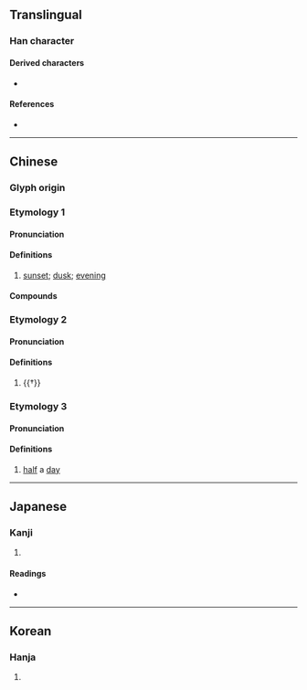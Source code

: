 {{character info}}
==Translingual==

===Han character===
{{Han char|rn=72|rad=日|as=03|sn=7|four=61040|canj=AMJ,XAMJ|ids=⿰日干}}

====Derived characters====
*{{l|mul|涆}}

====References====
* {{Han ref|kx=0490.050|dkj=13751|dj=0851.060|hdz=21486.070|uh=65F0|ud=26096|bh=CAF8|bd=51960}}

----

==Chinese==

===Glyph origin===
{{Han etym}}

===Etymology 1===
{{zh-forms}}

====Pronunciation====
{{zh-pron
|m=gàn
|c=gon3
|mn-t=gang3
|mc=y
|oc=y
|ma=
|cat=n
}}

====Definitions====
{{zh-hanzi}}

# {{lb|zh|literary}} [[sunset]]; [[dusk]]; [[evening]]

====Compounds====
{{zh-der|宵衣旰食|宵旰圖治|宵旰焦勞|宵旰憂勞|宵旰|旰食宵衣|旰食|皓旰|日旰|旰食之勞|日旰忘食}}

===Etymology 2===
{{zh-forms}}

====Pronunciation====
{{zh-pron
|m=hàn
|cat=
}}

====Definitions====
{{zh-hanzi}}

# {{†}} {{zh-only|旰旰|[[grand]]; [[splendid]]}}

===Etymology 3===
{{zh-forms|alt=掛}}

====Pronunciation====
{{zh-pron
|mn-t=gua3
|cat=cl
}}

====Definitions====
{{zh-hanzi}}

# {{lb|zh|Teochew|Hainanese}} [[half]] a [[day]]

{{attn|zh|used in Leizhou as well, but as a morpheme?}}

----

==Japanese==

===Kanji===
{{ja-kanji|grade=|rs=日03}}

# {{rfdef|ja|sort=日03}}

====Readings====
* {{ja-readings|on=[[かん]] (kan)|kun=[[くれる]] (kureru)}}

----

==Korean==

===Hanja===
{{ko-hanja|hangeul=간|eumhun=|rv=gan|mr=kan|y=kan}}

# {{rfdef|ko|sort=日03}}